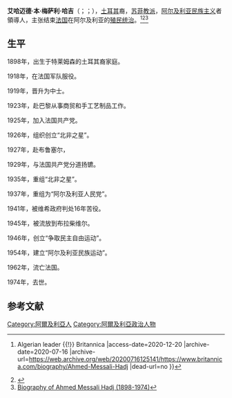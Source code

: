 '''艾哈迈德·本·梅萨利·哈吉'''（{{lang-ar|مصالي الحاج}}；{{lang-en|Ahmed Ben Messali Hadj}}；{{bd|1898年|5月16日|1974年|6月3日|catIdx=M}}），[[土耳其|土耳其]]裔，[[苏菲教派|苏菲教派]]，[[阿尔及利亚|阿尔及利亚]][[民族主义|民族主义]]者領導人，主张结束[[法国|法国]]在阿尔及利亚的[[殖民统治|殖民统治]]。<ref>{{Cite web |url=https://www.britannica.com/biography/Ahmed-Messali-Hadj |title=Ahmed Messali Hadj {{!}} Algerian leader {{!}} Britannica |access-date=2020-12-20 |archive-date=2020-07-16 |archive-url=https://web.archive.org/web/20200716125141/https://www.britannica.com/biography/Ahmed-Messali-Hadj |dead-url=no }}</ref><ref>{{Cite web |url=https://www.marxists.org/archive/messali-hadj/index.htm |title=Ahmed Messali Hadj - Marxists Internet Archive |access-date=2020-12-20 |archive-date=2021-02-11 |archive-url=https://web.archive.org/web/20210211044604/https://www.marxists.org/archive/messali-hadj/index.htm |dead-url=no }}</ref><ref>[https://thebiography.us/en/messali-hadj-ahmed Biography of Ahmed Messali Hadj (1898-1974)]</ref>

==生平==
1898年，出生于特莱姆森的土耳其裔家庭。

1918年，在法国军队服役。

1919年，晋升为中士。

1923年，赴巴黎从事商贸和手工艺制品工作。

1925年，加入法国共产党。

1926年，组织创立“北非之星”。

1927年，赴布鲁塞尔，

1929年，与法国共产党分道扬镳。

1935年，重组“北非之星”。

1937年，重组为“阿尔及利亚人民党”。

1941年，被维希政府判处16年苦役。

1945年，被流放到布拉柴维尔。

1946年，创立“争取民主自由运动”。

1954年，建立“阿尔及利亚民族运动”。

1962年，流亡法国。

1974年，去世。

== 参考文献 ==
{{Reflist}}

[[Category:阿爾及利亞人|Category:阿爾及利亞人]]
[[Category:阿爾及利亞政治人物|Category:阿爾及利亞政治人物]]